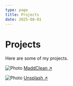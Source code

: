 ```yaml
---
type: page
title: Projects
date: 2025-08-01
---
```


# Projects

Here are some of my projects.


<Image
  src="/images/maddclean.png"
  alt="Photo"
  width={700}
  height={750}
  priority
  className="next-image"
/>
[MaddClean ↗ ](https://maddcleandetailing.vercel.app)

<Image
  src="/images/photo.jpg"
  alt="Photo"
  width={1125}
  height={750}
  priority
  className="next-image"
/>
[Unsplash ↗ ](https://unsplash.com/photos/ndN00KmbJ1c)
